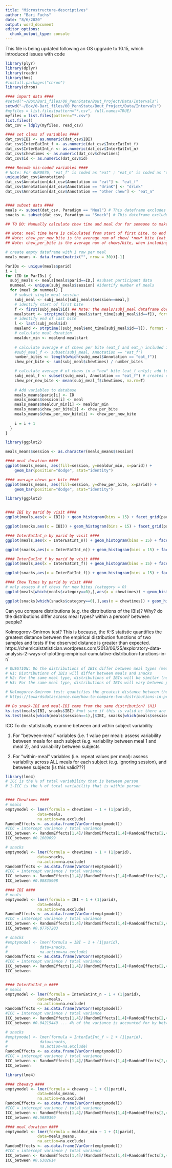 ```yaml
---
title: "Microstructure-descriptives"
author: "Bari Fuchs"
date: "8/6/2020"
output: word_document
editor_options: 
  chunk_output_type: console
---
```


This file is being updated following an OS upgrade to 10.15, which introduced issues with code

```r
library(plyr)
library(dplyr)
library(readr)
library(hms)
#install.packages("chron")
library(chron)

#### import data ####
#setwd("~/Box/Bari_files/00_PennState/Bout_Project/Data/Intervals")
setwd("~/Box/0-Bari_files/00_PennState/Bout_Project/Data/Intervals")
#myfiles = list.files(pattern="*.csv", full.names=TRUE)
myfiles = list.files(pattern="*.csv")
list.files()
dat_csv = ldply(myfiles, read_csv)

#### set class of variables ####
dat_csv$IBI <- as.numeric(dat_csv$IBI)
dat_csv$InterEatInt_f <- as.numeric(dat_csv$InterEatInt_f)
dat_csv$InterEatInt_n <- as.numeric(dat_csv$InterEatInt_n)
dat_csv$chewtimes <- as.numeric(dat_csv$chewtimes)
dat_csv$id <- as.numeric(dat_csv$id)

#### Recode mis-coded variables ####
# Note: For AUR0076, "eat_f" is coded as "eat" ; "eat_n" is coded as "other chew"
unique(dat_csv$Annotation)
dat_csv$Annotation[dat_csv$Annotation == "eat"] <- "eat_f"
dat_csv$Annotation[dat_csv$Annotation == "drinK"] <- "drink"
dat_csv$Annotation[dat_csv$Annotation == "other chew"] <- "eat_n"


#### subset data ####
meals <- subset(dat_csv, Paradigm == "Meal") # This dateframe excludes drinks
snacks <- subset(dat_csv, Paradigm == "Snack") # This dateframe excludes drinks

```

```r

## TO DO: Manually calculate chew time and meal dur for someone to make sure calculations are correct

## Note: meal time here is calculated from start of first bite, to end of last bite. DRINKS ARE IGNORED
## Note: chew_per_new_bite is the average num of chew/ *new* bite (eat_f annotation) 
## Note: chew_per_bite is the average num of chews/bite, when including all chews between 1 bite and the next

# create empty dataframe with 1 row per meal
meals_means <- data.frame(matrix("", nrow = 30))[-1]

ParIDs <- unique(meals$parid)
i = 1
for (ID in ParIDs) {
  subj_meals <- meals[meals$parid==ID,] #subset participant data
  nummeal <- unique(subj_meals$session) #identify number of meals
  for (meal in nummeal) {
    # subset single meal session
    subj_meal <- subj_meals[subj_meals$session==meal,]
    # identify start of first bite
    f <- first(subj_meal$id) ## Note: the meals/subj_meal dataframe does not contain drink events. Using first() instead of id=1 to identify the first bite because if a meal started with a drink, id=1 would not be the first bite (and would not be included in this dataframe))
    mealstart <- strptime((subj_meal$start_time[subj_meal$id==f]), format = "%H:%M:%S")
    # identify end of last bite
    l <- last(subj_meal$id)
    mealend <- strptime((subj_meal$end_time[subj_meal$id==l]), format = "%H:%M:%S")
    # calculate meal duration
    mealdur_min <- mealend-mealstart
    
    # calculate average # of chews per bite (eat_f and eat_n included in chew count); add to database 
    #subj_meal_f <- subset(subj_meal, Annotation == "eat_f")
    number_bites <- length(which(subj_meal$Annotation == "eat_f"))
    chew_per_bite <- sum(subj_meal$chewtimes) / number_bites

    # calculate average # of chews in a "new" bite (eat_f only); add to database 
    subj_meal_f <- subset(subj_meal, Annotation == "eat_f") # creates database with only new bites (eat_f)
    chew_per_new_bite <- mean(subj_meal_f$chewtimes, na.rm=T)
    
    # Add variables to database
    meals_means$parid[i] <- ID
    meals_means$session[i] <- meal
    meals_means$mealdur_min[i] <- mealdur_min
    meals_means$chew_per_bite[i] <- chew_per_bite
    meals_means$chew_per_new_bite[i] <- chew_per_new_bite
    
    i = i + 1
  }
}

```

```r
library(ggplot2)

meals_means$session <- as.character(meals_means$session)

#### meal duration #### 
ggplot(meals_means, aes(fill=session, y=mealdur_min, x=parid)) + 
    geom_bar(position="dodge", stat="identity")

#### average chews per bite #### 
ggplot(meals_means, aes(fill=session, y=chew_per_bite, x=parid)) + 
    geom_bar(position="dodge", stat="identity")


```

```r
library(ggplot2)


#### IBI by parid by visit ####
ggplot(meals,aes(x = IBI)) + geom_histogram(bins = 15) + facet_grid(parid~session)

ggplot(snacks,aes(x = IBI)) + geom_histogram(bins = 15) + facet_grid(parid~session) + scale_x_continuous(limits=c(0, 100))

#### InterEatInt_n by parid by visit ####
ggplot(meals,aes(x = InterEatInt_n)) + geom_histogram(bins = 15) + facet_grid(parid~session)

ggplot(snacks,aes(x = InterEatInt_n)) + geom_histogram(bins = 15) + facet_grid(parid~session) + scale_x_continuous(limits=c(0, 100))

#### InterEatInt_f by parid by visit ####
ggplot(meals,aes(x = InterEatInt_f)) + geom_histogram(bins = 15) + facet_grid(parid~session)

ggplot(snacks,aes(x = InterEatInt_f)) + geom_histogram(bins = 15) + facet_grid(parid~session) + scale_x_continuous(limits=c(0, 100))

#### Chew Times by parid by visit ####
# only assess # of chews for new bites (category = 0)
ggplot(meals[which(meals$category==0),],aes(x = chewtimes)) + geom_histogram(bins = 15) + facet_grid(parid~session) + scale_x_continuous(limits=c(0, 80))

ggplot(snacks[which(snacks$category==0),],aes(x = chewtimes)) + geom_histogram(bins = 15) + facet_grid(parid~session) + scale_x_continuous(limits=c(0, 80))

```

Can you compare distributions (e.g. the distributions of the IBIs)?
Why? do the distributions differ across meal types? within a person? between people?

Kolmogorov–Smirnov test?
This is because, the K-S statistic quantifies the greatest distance between the empirical distribution functions of two samples and tests if the observed distance is greater than expected.
https://chemicalstatistician.wordpress.com/2013/06/25/exploratory-data-analysis-2-ways-of-plotting-empirical-cumulative-distribution-functions-in-r/ 

```r
# QUESTION: Do the distributions of IBIs differ between meal types (meal vs. snack)? within a person? between people?
# H1: Distributions of IBIs will differ between meals and snacks
# H2: For the same meal type, distributions of IBIs will be similar (not differ) within a person
# H3: For the same meal type, distributions of IBIs will vary between people, but not as much as between meals vs. snacks

# Kolmogorov–Smirnov test: quantifies the greatest distance between the empirical distribution functions of two samples and tests if the observed distance is greater than expected. The KS test finds the maximum distance between the ECDFs. More importantly, the test requires evaluating whether the distance is large enough to claim that the two samples do not belong to each other.
# https://towardsdatascience.com/how-to-compare-two-distributions-in-practice-8c676904a285

## Do snack-IBI and meal-IBI come from the same distribution? (H1)
ks.test(meals$IBI, snacks$IBI) #not sure if this is valid bc there are repeated measures within a meal and subject?
ks.test(meals[which(meals$session==1),]$IBI, snacks[which(meals$session==1),]$IBI) #only using session 1 data for each person.


```

ICC
To do: statistically examine between and within subject variability

(1) For "between-meal" variables (i.e. 1 value per meal): assess variability between meals for each subject (e.g. variability between meal 1 and meal 2), and variability between subjects

(2) For "within-meal" variables (i.e. repeat values per meal): assess variability across ALL meals for each subject (e.g. ignoring session), and between subjects [is this valid???]

```r
library(lme4)
# ICC is the % of total variability that is between person
# 1-ICC is the % of total variability that is within person


#### Chewtimes ####
# meals
emptymodel <- lmer(formula = chewtimes ~ 1 + (1|parid), 
              data=meals,
              na.action=na.exclude)
RandomEffects <- as.data.frame(VarCorr(emptymodel))
#ICC = intercept variance / total variance
ICC_between <- RandomEffects[1,4]/(RandomEffects[1,4]+RandomEffects[2,4]) 
ICC_between #0.1089099

# snacks
emptymodel <- lmer(formula = chewtimes ~ 1 + (1|parid), 
              data=snacks,
              na.action=na.exclude)
RandomEffects <- as.data.frame(VarCorr(emptymodel))
#ICC = intercept variance / total variance
ICC_between <- RandomEffects[1,4]/(RandomEffects[1,4]+RandomEffects[2,4]) 
ICC_between #0.08835908

#### IBI ####
# meals
emptymodel <- lmer(formula = IBI ~ 1 + (1|parid), 
              data=meals,
              na.action=na.exclude)
RandomEffects <- as.data.frame(VarCorr(emptymodel))
#ICC = intercept variance / total variance
ICC_between <- RandomEffects[1,4]/(RandomEffects[1,4]+RandomEffects[2,4]) 
ICC_between #0.07767203

# snacks
#emptymodel <- lmer(formula = IBI ~ 1 + (1|parid), 
#              data=snacks,
#              na.action=na.exclude)
RandomEffects <- as.data.frame(VarCorr(emptymodel))
#ICC = intercept variance / total variance
ICC_between <- RandomEffects[1,4]/(RandomEffects[1,4]+RandomEffects[2,4]) 
ICC_between 


#### InterEatInt_n ####
# meals
emptymodel <- lmer(formula = InterEatInt_n ~ 1 + (1|parid), 
              data=meals,
              na.action=na.exclude)
RandomEffects <- as.data.frame(VarCorr(emptymodel))
#ICC = intercept variance / total variance
ICC_between <- RandomEffects[1,4]/(RandomEffects[1,4]+RandomEffects[2,4]) 
ICC_between #0.04215449 ... 4% of the variance is accounted for by between-person differences

# snacks
#emptymodel <- lmer(formula = InterEatInt_f ~ 1 + (1|parid), 
#              data=snacks,
#              na.action=na.exclude)
RandomEffects <- as.data.frame(VarCorr(emptymodel))
#ICC = intercept variance / total variance
ICC_between <- RandomEffects[1,4]/(RandomEffects[1,4]+RandomEffects[2,4]) 
ICC_between 
```


```r
library(lme4)

#### chewavg ####
emptymodel <- lmer(formula = chewavg ~ 1 + (1|parid), 
              data=meals_means,
              na.action=na.exclude)
RandomEffects <- as.data.frame(VarCorr(emptymodel))
#ICC = intercept variance / total variance
ICC_between <- RandomEffects[1,4]/(RandomEffects[1,4]+RandomEffects[2,4]) 
ICC_between #0.5680399

#### meal duration ####
emptymodel <- lmer(formula = mealdur_min ~ 1 + (1|parid), 
              data=meals_means,
              na.action=na.exclude)
RandomEffects <- as.data.frame(VarCorr(emptymodel))
#ICC = intercept variance / total variance
ICC_between <- RandomEffects[1,4]/(RandomEffects[1,4]+RandomEffects[2,4]) 
ICC_between #0.6302614
```

```r


```